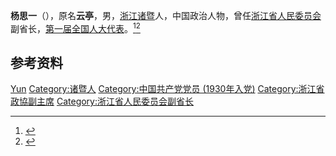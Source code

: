 '''杨思一'''（{{bd|1901年||1957年|}}），原名'''云亭'''，男，[[浙江|浙江]][[诸暨|诸暨]]人，中国政治人物，曾任[[浙江省人民委员会|浙江省人民委员会]]副省长，[[第一届全国人大代表|第一届全国人大代表]]。<ref>{{Cite book|title=中华人民共和国职官志|author=何虎生, 李耀东, 向常福主编|publisher=中国社会出版社|year=2003|isbn=9787800883934|location=北京|pages=}}</ref><ref>{{Cite book|title=浙江民国人物大辞典|author=林吕建主编|publisher=浙江大学出版社|year=2013|isbn=|location=杭州|pages=820}}</ref>

== 参考资料 ==
{{reflist}}

{{中国人物小作品}}

{{Authority control}}
{{DEFAULTSORT:Yang杨}}
[[Category:杨姓|Yun]]
[[Category:诸暨人|Category:诸暨人]]
[[Category:中国共产党党员_(1930年入党)|Category:中国共产党党员 (1930年入党)]]
[[Category:浙江省政協副主席|Category:浙江省政協副主席]]
[[Category:浙江省人民委员会副省长|Category:浙江省人民委员会副省长]]